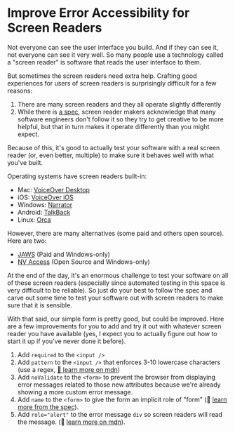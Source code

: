 # Improve Error Accessibility for Screen Readers

Not everyone can see the user interface you build. And if they can see it, not
everyone can see it very well. So many people use a technology called a "screen
reader" is software that reads the user interface to them.

But sometimes the screen readers need extra help. Crafting good experiences for
users of screen readers is surprisingly difficult for a few reasons:

1. There are many screen readers and they all operate slightly differently
2. While there is [a spec](https://www.w3.org/TR/wai-aria-1.1/), screen reader
   makers acknowledge that many software engineers don't follow it so they try
   to get creative to be more helpful, but that in turn makes it operate
   differently than you might expect.

Because of this, it's good to actually test your software with a real screen
reader (or, even better, multiple) to make sure it behaves well with what you've
built.

Operating systems have screen readers built-in:

- Mac:
  [VoiceOver Desktop](https://support.apple.com/guide/voiceover/welcome/mac)
- iOS:
  [VoiceOver iOS](https://support.apple.com/guide/iphone/turn-on-and-practice-voiceover-iph3e2e415f/ios)
- Windows:
  [Narrator](https://support.microsoft.com/en-us/windows/complete-guide-to-narrator-e4397a0d-ef4f-b386-d8ae-c172f109bdb1)
- Android:
  [TalkBack](https://support.google.com/accessibility/android/topic/3529932)
- Linux: [Orca](https://wiki.gnome.org/action/show/Projects/Orca)

However, there are many alternatives (some paid and others open source). Here
are two:

- [JAWS](https://support.freedomscientific.com/JAWSHQ/JAWSHeadquarters01) (Paid
  and Windows-only)
- [NV Access](https://www.nvaccess.org/) (Open Source and Windows-only)

At the end of the day, it's an enormous challenge to test your software on all
of these screen readers (especially since automated testing in this space is
very difficult to be reliable). So just do your best to follow the spec and
carve out some time to test your software out with screen readers to make sure
that it is sensible.

With that said, our simple form is pretty good, but could be improved. Here are
a few improvements for you to add and try it out with whatever screen reader you
have available (yes, I expect you to actually figure out how to start it up if
you've never done it before).

1. Add `required` to the `<input />`
2. Add `pattern` to the `<input />` that enforces 3-10 lowercase characters (use
   a regex,
   [📜 learn more on mdn](https://developer.mozilla.org/en-US/docs/Web/HTML/Attributes/pattern))
3. Add `noValidate` to the `<form>` to prevent the browser from displaying error
   messages related to those new attributes because we're already showing a more
   custom error message.
4. Add `name` to the `<form>` to give the form an implicit role of "form" (📜
   [learn more from the spec](https://www.w3.org/TR/html-aria/#docconformance)).
5. Add `role="alert"` to the error message `div` so screen readers will read the
   message. (📜
   [learn more on mdn](https://developer.mozilla.org/en-US/docs/Web/Accessibility/ARIA/ARIA_Techniques/Using_the_alert_role)).

